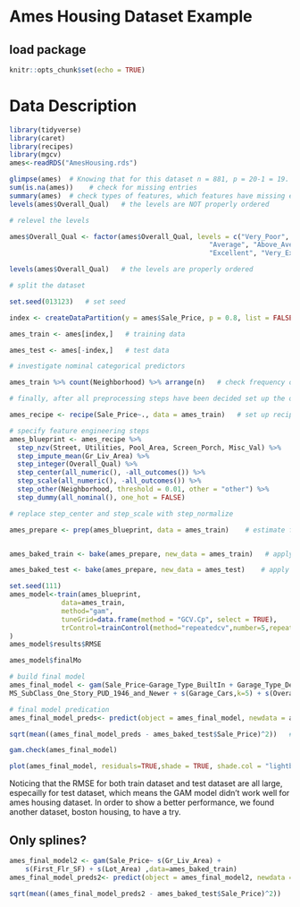 
# Ames Housing Dataset Example

## load package 

```r
knitr::opts_chunk$set(echo = TRUE)
```

# Data Description
```r
library(tidyverse)
library(caret)
library(recipes)
library(mgcv)
ames<-readRDS("AmesHousing.rds")
```


```r
glimpse(ames)  # Knowing that for this dataset n = 881, p = 20-1 = 19.
sum(is.na(ames))    # check for missing entries
summary(ames)  # check types of features, which features have missing entries?
levels(ames$Overall_Qual)   # the levels are NOT properly ordered

# relevel the levels

ames$Overall_Qual <- factor(ames$Overall_Qual, levels = c("Very_Poor", "Poor", "Fair", "Below_Average", 
                                                  "Average", "Above_Average", "Good", "Very_Good", 
                                                  "Excellent", "Very_Excellent"))

levels(ames$Overall_Qual)   # the levels are properly ordered


```

```r
# split the dataset

set.seed(013123)   # set seed

index <- createDataPartition(y = ames$Sale_Price, p = 0.8, list = FALSE)   # consider 70-30 split

ames_train <- ames[index,]   # training data

ames_test <- ames[-index,]   # test data
```


```r
# investigate nominal categorical predictors 

ames_train %>% count(Neighborhood) %>% arrange(n)   # check frequency of categories
```

```r
# finally, after all preprocessing steps have been decided set up the overall blueprint

ames_recipe <- recipe(Sale_Price~., data = ames_train)   # set up recipe

# specify feature engineering steps
ames_blueprint <- ames_recipe %>%    
  step_nzv(Street, Utilities, Pool_Area, Screen_Porch, Misc_Val) %>%   # filter out zv/nzv predictors
  step_impute_mean(Gr_Liv_Area) %>%                                    # impute missing entries
  step_integer(Overall_Qual) %>%                                       # numeric conversion of levels of the predictors   
  step_center(all_numeric(), -all_outcomes()) %>%                      # center (subtract mean) all numeric predictors (consider all the numeric predictors except the response)
  step_scale(all_numeric(), -all_outcomes()) %>%                       # scale (divide by standard deviation) all numeric predictors
  step_other(Neighborhood, threshold = 0.01, other = "other") %>%      # lumping required predictors
  step_dummy(all_nominal(), one_hot = FALSE)                            # one-hot/dummy encode nominal categorical predictors

# replace step_center and step_scale with step_normalize

ames_prepare <- prep(ames_blueprint, data = ames_train)    # estimate feature engineering parameters based on training data


ames_baked_train <- bake(ames_prepare, new_data = ames_train)   # apply the blueprint to training data for building final/optimal model

ames_baked_test <- bake(ames_prepare, new_data = ames_test)    # apply the blueprint to test data for future use
```




```r
set.seed(111)
ames_model<-train(ames_blueprint,
             data=ames_train,
             method="gam",
             tuneGrid=data.frame(method = "GCV.Cp", select = TRUE),  
             trControl=trainControl(method="repeatedcv",number=5,repeats = 5)
)
ames_model$results$RMSE

ames_model$finalMo
```



```r
# build final model
ames_final_model <- gam(Sale_Price~Garage_Type_BuiltIn + Garage_Type_Detchd + Garage_Type_No_Garage + Neighborhood_College_Creek + Neighborhood_Old_Town + Neighborhood_Edwards + Neighborhood_Somerset + Neighborhood_Northridge_Heights + Neighborhood_Gilbert + Neighborhood_Sawyer + MS_SubClass_One_and_Half_Story_Finished_All_Ages + MS_SubClass_Two_Story_1946_and_Newer + MS_SubClass_Duplex_All_Styles_and_Ages + 
MS_SubClass_One_Story_PUD_1946_and_Newer + s(Garage_Cars,k=5) + s(Overall_Qual,k=9) + s(TotRms_AbvGrd,k=9) + s(Lot_Frontage,k=9) + s(Year_Built,sp=0.1,k=6) + s(Open_Porch_SF,k=9) + s(Second_Flr_SF,k=9) + s(Garage_Area,sp=1,k=9) + s(Gr_Liv_Area,sp=1,k=9) + s(First_Flr_SF,sp=-0.001,k=3) + s(Lot_Area,sp=1,k=4) ,data=ames_baked_train) 

# final model predication
ames_final_model_preds<- predict(object = ames_final_model, newdata = ames_baked_test, type = "response")  

sqrt(mean((ames_final_model_preds - ames_baked_test$Sale_Price)^2))   # calculate test set RMSE
```

```r
gam.check(ames_final_model)
```



```r
plot(ames_final_model, residuals=TRUE,shade = TRUE, shade.col = "lightblue")
```


Noticing that the RMSE for both train dataset and test dataset are all large, especailly for test dataset, which means the GAM model didn't work well for ames housing dataset. In order to show a better performance, we found another dataset, boston housing, to have a try. 





## Only splines?

```r
ames_final_model2 <- gam(Sale_Price~ s(Gr_Liv_Area) + 
    s(First_Flr_SF) + s(Lot_Area) ,data=ames_baked_train) 
ames_final_model_preds2<- predict(object = ames_final_model2, newdata = ames_baked_test, type = "response")    # obtain predictions

sqrt(mean((ames_final_model_preds2 - ames_baked_test$Sale_Price)^2))   # calculate test set RMSE
```











